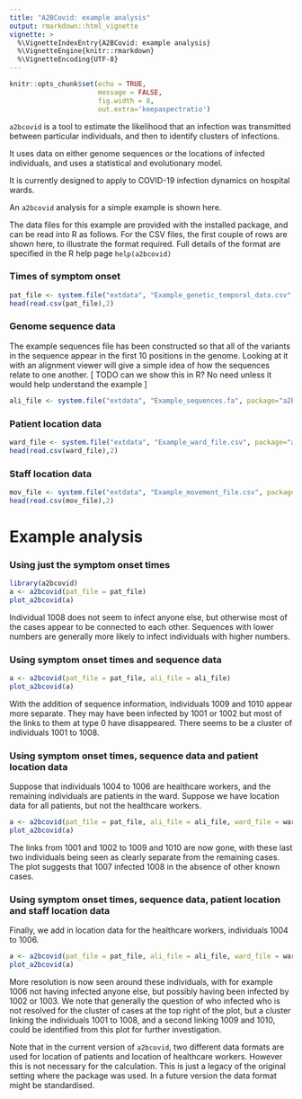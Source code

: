 ```yaml
---
title: "A2BCovid: example analysis"
output: rmarkdown::html_vignette
vignette: >
  %\VignetteIndexEntry{A2BCovid: example analysis}
  %\VignetteEngine{knitr::rmarkdown}
  %\VignetteEncoding{UTF-8}
---
```


```r
knitr::opts_chunk$set(echo = TRUE,
                      message = FALSE,
                      fig.width = 8,
                      out.extra='keepaspectratio')
```

`a2bcovid` is a tool to estimate the likelihood that an infection was transmitted between particular individuals, and then to identify clusters of infections.   

It uses data on either genome sequences or the locations of infected individuals, and uses a statistical and evolutionary model.

It is currently designed to apply to COVID-19 infection dynamics on hospital wards.
 
An `a2bcovid` analysis for a simple example is shown here.  

The data files for this example are provided with the installed package, and can be read into R as follows.  For the CSV files, the first couple of rows are shown here, to illustrate the format required.  Full details of the format are specified in the R help page `help(a2bcovid)`

### Times of symptom onset 
```r
pat_file <- system.file("extdata", "Example_genetic_temporal_data.csv", package="a2bcovid")
head(read.csv(pat_file),2)
```

### Genome sequence data
The example sequences file has been constructed so that all of the variants in the sequence appear in the first 10 positions in the genome.  Looking at it with an alignment viewer will give a simple idea of how the sequences relate to one another.    [ TODO can we show this in R?  No need unless it would help understand the example ]  

```r
ali_file <- system.file("extdata", "Example_sequences.fa", package="a2bcovid")
```

### Patient location data
```r
ward_file <- system.file("extdata", "Example_ward_file.csv", package="a2bcovid")
head(read.csv(ward_file),2)
```

### Staff location data
```r
mov_file <- system.file("extdata", "Example_movement_file.csv", package="a2bcovid")
head(read.csv(mov_file),2)
```


# Example analysis 

### Using just the symptom onset times 

```r
library(a2bcovid)
a <- a2bcovid(pat_file = pat_file)
plot_a2bcovid(a)
```

Individual 1008 does not seem to infect anyone else, but otherwise most of the cases appear to be connected to each other.   Sequences with lower numbers are generally more likely to infect individuals with higher numbers.

### Using symptom onset times and sequence data

```r
a <- a2bcovid(pat_file = pat_file, ali_file = ali_file)
plot_a2bcovid(a)
```

With the addition of sequence information, individuals 1009 and 1010 appear more separate.  They may have been infected by 1001 or 1002 but most of the links to them at type 0 have disappeared.   There seems to be a cluster of individuals 1001 to 1008.

### Using symptom onset times, sequence data and patient location data

Suppose that individuals 1004 to 1006 are healthcare workers, and the remaining individuals are patients in the ward.   Suppose we have location data for all patients, but not the healthcare workers.

```r
a <- a2bcovid(pat_file = pat_file, ali_file = ali_file, ward_file = ward_file)
plot_a2bcovid(a)
```

The links from 1001 and 1002 to 1009 and 1010 are now gone, with these last two individuals being seen as clearly separate from the remaining cases.  The plot suggests that 1007 infected 1008 in the absence of other known cases.

### Using symptom onset times, sequence data, patient location and staff location data

Finally, we add in location data for the healthcare workers, individuals 1004 to 1006.  

```r
a <- a2bcovid(pat_file = pat_file, ali_file = ali_file, ward_file = ward_file, mov_file = mov_file)
plot_a2bcovid(a)
```

More resolution is now seen around these individuals, with for example 1006 not having infected anyone else, but possibly having been infected by 1002 or 1003.  We note that generally the question of who infected who is not resolved for the cluster of cases at the top right of the plot, but a cluster linking the individuals 1001 to 1008, and a second linking 1009 and 1010, could be identified from this plot for further investigation.



Note that in the current version of `a2bcovid`, two different data formats are used for location of patients and location of healthcare workers.   However this is not necessary for the calculation.   This is just a legacy of the original setting where the package was used.   In a future version the data format might be standardised. 



<script>
  var d = document.document.getElementsByTagName("img");
  d.className += " img-responsive";
</script>
